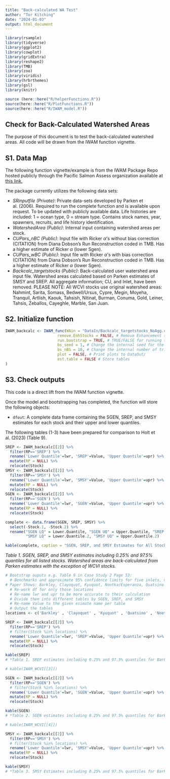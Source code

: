 ```yaml
---
title: "Back-calculated WA Test"
author: "Tor Kitching"
date: "2024-01-03"
output: html_document
---
```


```r
library(rsample)
library(tidyverse)
library(ggplot2)
library(cowplot)
library(gridExtra)
library(reshape2)
library(TMB)
library(zoo)
library(viridis)
library(hrbrthemes)
library(gsl)
library(knitr)
```

```r
source (here::here("R/helperFunctions.R"))
source(here::here("R/PlotFunctions.R"))
source(here::here("R/IWAM_model.R"))
```

## Check for Back-Calculated Watershed Areas

The purpose of this document is to test the back-calculated watershed areas. All code will be drawn from the IWAM function vignette.

## S1. Data Map

The following function vignette/example is from the IWAM Package Repo hosted publicly through the Pacific Salmon Assess organization available at [this link.](https://github.com/Pacific-salmon-assess/iwam-package)

The package currently utilizes the following data sets:

-   *SRinputfile (Private)*: Private data-sets developed by Parken et al. (2006). Required to run the complete function and is available upon request. To be updated with publicly available data. Life histories are included: 1 = ocean type, 0 = stream type. Contains stock names, year, spawners, recruits, and life history identification. 
-   *WatershedArea (Public)*: Internal input containing watershed areas per stock.
-   *CUPars_nBC (Public)*: Input file with Ricker $\alpha$'s without bias correction (CITATION) from Diana Dobson's Run Reconstruction coded in TMB. Has a higher estimate of Ricker $\alpha$ (lower Sgen).
-   *CUPars_wBC (Public)*: Input file with Ricker $\alpha$'s with bias correction (CITATION) from Diana Dobson's Run Reconstruction coded in TMB. Has a higher estimate of Ricker $\alpha$ (lower Sgen).
-   *Backcalc_targetstocks (Public)*: Back-calculated user watershed area input file. Watershed areas calculated based on Parken estimates of SMSY and SREP. All aggregate information; CU, and Inlet, have been removed. PLEASE NOTE: All WCVI stocks use original watershed areas: Nahmint, Sarita, Somass, Bedwell/Ursus, Cypre, Megin, Moyeha, Tranquil, Artlish, Kaouk, Tahsish, Nitinat, Burman, Conuma, Gold, Leiner, Tahsis, Zeballos, Cayeghle, Marble, San Juan.

## S2. Initialize function

``` r
IWAM_backcalc <- IWAM_func(WAin = "DataIn/Backcalc_targetstocks_NoAgg.csv", # Data (INPUT)
                       remove.EnhStocks = FALSE, # Remove Enhancement stocks (INPUT)
                       run.bootstrap = TRUE, # TRUE/FALSE for running the bootstrap process
                       bs_seed = 1, # Change the internal seed for the bootstrap (INPUT)
                       bs_nBS = 10, # Change the internal number of trials for the bootstrap (INPUT)
                       plot = FALSE, # Print plots to DataOut/
                       est.table = FALSE # Store tables
)
```

## S3. Check outputs

This code is a direct lift from the IWAM function vignette. 

Once the model and bootstrapping has completed, the function will store the following objects:

- ```dfout```: A complete data frame containing the SGEN, SREP, and SMSY estimates for each stock and their upper and lower quantiles.

The following tables (1-3) have been prepared for comparison to Holt et al. (2023) (Table 9).

```r
SREP <- IWAM_backcalc[[2]] %>%
  filter(RP=='SREP') %>%
  rename('Lower Quantile'=lwr, 'SREP'=Value, 'Upper Quantile'=upr) %>%
  mutate(RP = NULL) %>%
  relocate(Stock)
SMSY <- IWAM_backcalc[[2]] %>%
  filter(RP=='SMSY') %>%
  rename('Lower Quantile'=lwr, 'SMSY'=Value, 'Upper Quantile'=upr) %>%
  mutate(RP = NULL) %>%
  relocate(Stock)
SGEN <- IWAM_backcalc[[2]] %>%
  filter(RP=='SGEN') %>%
  rename('Lower Quantile'=lwr, 'SGEN'=Value, 'Upper Quantile'=upr) %>%
  mutate(RP = NULL) %>%
  relocate(Stock)
```

``` r
complete <- data.frame(SGEN, SREP, SMSY) %>% 
  select(-Stock.1, -Stock.2) %>% 
  rename("SGEN LQ" = Lower.Quantile, "SGEN UQ" = Upper.Quantile, "SREP LQ" = Lower.Quantile.1, "SREP UQ" = Upper.Quantile.1, 
         "SMSY LQ" = Lower.Quantile.2, "SMSY UQ" = Upper.Quantile.2)

kable(complete, caption = "SGEN, SREP, and SMSY Estimates for All Stocks")
```
*Table 1. SGEN, SREP, and SMSY estimates including 0.25% and 97.5% quantiles for all listed stocks. Watershed areas are back-calculated from Parken estimates with the exception of WCVI stocks.*

```r
# Bootstrap ouputs e.g. Table 9 in Case Study 2 Page 53:
  # Benchmarks and approximate 95% confidence limits for five inlets, not enhanced
# Paper Shows: Barkley, Clayoquot, Kyuquot, Nootka/Esperanza, Quatsino
  # Re-work df for only those locations
  # Re-name lwr and upr to be more accurate to their calculation
  # Divide them into different tables by SGEN, SREP, and SMSY
  # Re-name Value to the given esimate name per table
  # Output the tables
locations <- c('Barkley' , 'Clayoquot' , 'Kyuquot' , 'Quatsino' , 'Nootka/Esperanza')
```

```r
SREP <- IWAM_backcalc[[2]] %>%
  filter(RP=='SREP') %>%
  # filter(Stock %in% locations) %>%
  rename('Lower Quantile'=lwr, 'SREP'=Value, 'Upper Quantile'=upr) %>%
  mutate(RP = NULL) %>%
  relocate(Stock)

kable(SREP)
# *Table 1. SREP estimates including 0.25% and 97.5% quantiles for Barkley, Clayoquot, Kyuquot, Nootka/Esperanza, Quatsino.*
```

```r
# kable(IWAM_WCVI[[3]])

SGEN <- IWAM_backcalc[[2]] %>%
  filter(RP=='SGEN') %>%
  # filter(Stock %in% locations) %>%
  rename('Lower Quantile'=lwr, 'SGEN'=Value, 'Upper Quantile'=upr) %>%
  mutate(RP = NULL) %>%
  relocate(Stock)

kable(SGEN)
# *Table 2. SGEN estimates including 0.25% and 97.5% quantiles for Barkley, Clayoquot, Kyuquot, Nootka/Esperanza, Quatsino.*
```

```r
# kable(IWAM_WCVI[[4]])

SMSY <- IWAM_backcalc[[2]] %>%
  filter(RP=='SMSY') %>%
  # filter(Stock %in% locations) %>%
  rename('Lower Quantile'=lwr, 'SMSY'=Value, 'Upper Quantile'=upr) %>%
  mutate(RP = NULL) %>%
  relocate(Stock)

kable(SMSY)
# *Table 3. SMSY Estimates including 0.25% and 97.5% quantiles for Barkley, Clayoquot, Kyuquot, Nootka/Esperanza, Quatsino.*
```